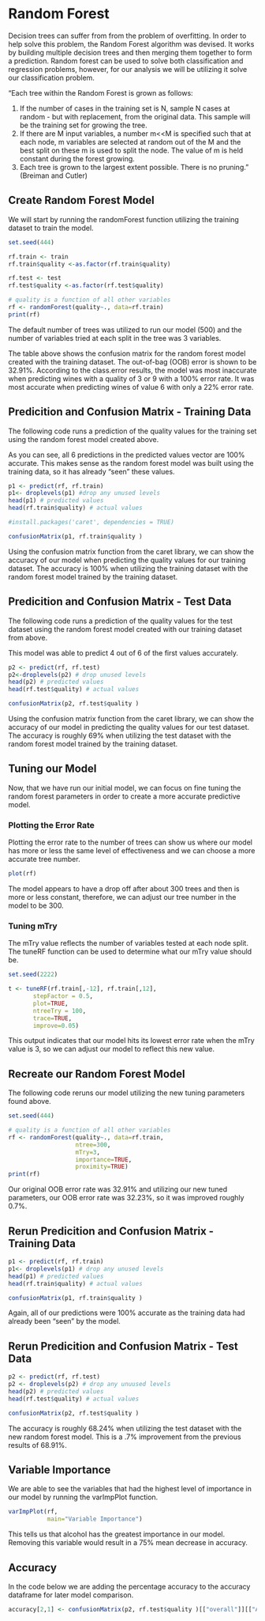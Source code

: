 # Random Forest 

Decision trees can suffer from from the problem of overfitting.  In order to help solve this problem, the Random Forest algorithm was devised.  It works by building multiple decision trees and then merging them together to form a prediction. 
Random forest can be used to solve both classification and regression problems, however, for our analysis we will be utilizing it solve our classification problem. 

"Each tree within the Random Forest is grown as follows:

1. If the number of cases in the training set is N, sample N cases at random - but with replacement, from the original data. This sample will be the training set for growing the tree.
2. If there are M input variables, a number m<<M is specified such that at each node, m variables are selected at random out of the M and the best split on these m is used to split the node. The value of m is held constant during the forest growing.
3. Each tree is grown to the largest extent possible. There is no pruning." (Breiman and Cutler)


## Create Random Forest Model

We will start by running the randomForest function utilizing the training dataset to train the model. 

```r
set.seed(444)

rf.train <- train
rf.train$quality <-as.factor(rf.train$quality)

rf.test <- test
rf.test$quality <-as.factor(rf.test$quality)

# quality is a function of all other variables 
rf <- randomForest(quality~., data=rf.train)
print(rf)

```

The default number of trees was utilized to run our model (500) and the number of variables tried at each split in the tree was 3 variables.

The table above shows the confusion matrix for the random forest model created with the training dataset. The out-of-bag (OOB) error is shown to be 32.91%. According to the class.error results, the model was most inaccurate when predicting wines with a quality of 3 or 9 with a 100% error rate.  It was most accurate when predicting wines of value 6 with only a 22% error rate. 


## Predicition and Confusion Matrix - Training Data

The following code runs a prediction of the quality values for the training set using the random forest model created above.  

As you can see, all 6 predictions in the predicted values vector are 100% accurate. This makes sense as the random forest model was built using the training data, so it has already "seen" these values. 

```r

p1 <- predict(rf, rf.train)
p1<- droplevels(p1) #drop any unused levels
head(p1) # predicted values
head(rf.train$quality) # actual values
```


```r
#install.packages('caret', dependencies = TRUE)

confusionMatrix(p1, rf.train$quality )
```

Using the confusion matrix function from the caret library, we can show the accuracy of our model when predicting the quality values for our training dataset. The accuracy is 100% when utilizing the training dataset with the random forest model trained by the training dataset. 

## Predicition and Confusion Matrix - Test Data

The following code runs a prediction of the quality values for the test dataset using the random forest model created with our training dataset from above.   

This model was able to predict 4 out of 6 of the first values accurately. 

```r

p2 <- predict(rf, rf.test)
p2<-droplevels(p2) # drop unused levels
head(p2) # predicted values
head(rf.test$quality) # actual values
```

```r
confusionMatrix(p2, rf.test$quality )
```

Using the confusion matrix function from the caret library, we can show the accuracy of our model in predicting the quality values for our test dataset. The accuracy is roughly 69% when utilizing the test dataset with the random forest model trained by the training dataset. 

## Tuning our Model

Now, that we have run our initial model, we can focus on fine tuning the random forest parameters in order to create a more accurate predictive model. 

### Plotting the Error Rate

Plotting the error rate to the number of trees can show us where our model has more or less the same level of effectiveness and we can choose a more accurate tree number. 

```r
plot(rf)
```
The model appears to have a drop off after about 300 trees and then is more or less constant, therefore, we can adjust our tree number in the model to be 300. 

### Tuning mTry

The mTry value reflects the number of variables tested at each node split. The tuneRF function can be used to determine what our mTry value should be. 

```r

set.seed(2222)

t <- tuneRF(rf.train[,-12], rf.train[,12], 
       stepFactor = 0.5, 
       plot=TRUE,
       ntreeTry = 100,
       trace=TRUE,
       improve=0.05)

```
This output indicates that our model hits its lowest error rate when the mTry value is 3, so we can adjust our model to reflect this new  value. 

## Recreate our Random Forest Model

The following code reruns our model utilizing the new tuning parameters found above.

```r
set.seed(444)

# quality is a function of all other variables 
rf <- randomForest(quality~., data=rf.train,
                   ntree=300,
                   mTry=3, 
                   importance=TRUE,
                   proximity=TRUE)
print(rf)

```

Our original OOB error rate was 32.91% and utilizing our new tuned parameters, our OOB error rate was 32.23%, so it was improved roughly 0.7%. 

## Rerun Predicition and Confusion Matrix - Training Data
```r

p1 <- predict(rf, rf.train)
p1<- droplevels(p1) # drop any unused levels
head(p1) # predicted values
head(rf.train$quality) # actual values
```

```r

confusionMatrix(p1, rf.train$quality )
```

Again, all of our predictions were 100% accurate as the training data had already been "seen" by the model. 

## Rerun Predicition and Confusion Matrix - Test Data
```r

p2 <- predict(rf, rf.test)
p2 <- droplevels(p2) # drop any unuused levels 
head(p2) # predicted values
head(rf.test$quality) # actual values
```

```r
confusionMatrix(p2, rf.test$quality )
```
The accuracy is roughly 68.24% when utilizing the test dataset with the new random forest model. This is a .7% improvement from the previous results of 68.91%.

## Variable Importance 

We are able to see the variables that had the highest level of importance in our model by running the varImpPlot function. 

```r
varImpPlot(rf, 
           main="Variable Importance")
```
This tells us that alcohol has the greatest importance in our model. Removing this variable would result in a 75% mean decrease in accuracy. 

## Accuracy

In the code below we are adding the percentage accuracy to the accuracy dataframe for later model comparison. 


```r

accuracy[2,1] <- confusionMatrix(p2, rf.test$quality )[["overall"]][["Accuracy"]]
```





